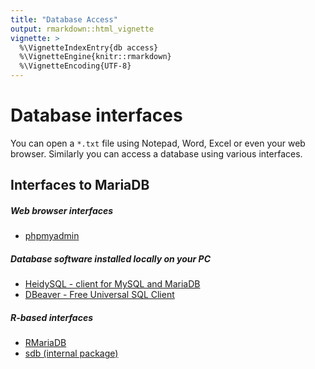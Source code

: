 ```yaml
---
title: "Database Access"
output: rmarkdown::html_vignette
vignette: >
  %\VignetteIndexEntry{db access}
  %\VignetteEngine{knitr::rmarkdown}
  %\VignetteEncoding{UTF-8}
---
```


Database interfaces
===================

You can open a `*.txt` file using Notepad, Word, Excel  or even your web browser.
Similarly you can access a database using various interfaces. 

## Interfaces to MariaDB  

##### Web browser interfaces
 * <a href="http://scidb.mpio.orn.mpg.de/phpmyadmin/" target="_blank"> phpmyadmin </a> 

##### Database software installed locally on your PC
 * <a href="http://www.heidisql.com/" target="_blank">             HeidySQL - client for MySQL and MariaDB </a>
 * <a href="https://dbeaver.jkiss.org/download/" target="_blank">  DBeaver - Free Universal SQL Client </a>
 

##### R-based interfaces
 * [RMariaDB](https://cran.r-project.org/package=RMariaDB)
 *  [sdb (internal package)](http://scidb.mpio.orn.mpg.de)

















